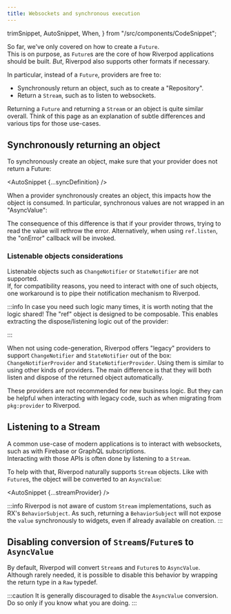 ```yaml
---
title: Websockets and synchronous execution
---
```


  trimSnippet,
  AutoSnippet,
  When,
} from "/src/components/CodeSnippet";

So far, we've only covered on how to create a `Future`.  
This is on purpose, as `Future`s are the core of how Riverpod applications
should be built. _But_, Riverpod also supports other formats if necessary.

In particular, instead of a `Future`, providers are free to:

- Synchronously return an object, such as to create a "Repository".
- Return a `Stream`, such as to listen to websockets.

Returning a `Future` and returning a `Stream` or an object
is quite similar overall. Think of this page as
an explanation of subtle differences and various tips for those use-cases.

## Synchronously returning an object

To synchronously create an object, make sure that your
provider does not return a Future:

<AutoSnippet {...syncDefinition} />

When a provider synchronously creates an object,
this impacts how the object is consumed.
In particular, synchronous values are not wrapped
in an "AsyncValue":

<AutoSnippet raw={syncConsumer} />

The consequence of this difference is that if your provider
throws, trying to read the value will rethrow the error.
Alternatively, when using `ref.listen`, the "onError" callback
will be invoked.

### Listenable objects considerations

<When codegen={true}>

Listenable objects such as `ChangeNotifier` or `StateNotifier` are not supported.  
If, for compatibility reasons, you need to interact with one of such objects,
one workaround is to pipe their notification mechanism to Riverpod.

<AutoSnippet raw={pipeChangeNotifier} />

:::info
In case you need such logic many times, it is worth noting that
the logic shared! The "ref" object is designed to be composable.
This enables extracting the dispose/listening logic out of the provider:

<AutoSnippet raw={sharedPipeChangeNotifier} />
:::

</When>

<When codegen={false}>

When not using code-generation, Riverpod offers "legacy" providers
to support `ChangeNotifier` and `StateNotifier` out of the box:
`ChangeNotifierProvider` and `StateNotifierProvider`. Using them is
similar to using other kinds of providers. The main difference is
that they will both listen and dispose of the returned object automatically.

These providers are not recommended for new business logic.
But they can be helpful when interacting with legacy code,
such as when migrating from `pkg:provider` to Riverpod.

<AutoSnippet raw={changeNotifierProvider} />

</When>

## Listening to a Stream

A common use-case of modern applications is to interact with websockets,
such as with Firebase or GraphQL subscriptions.  
Interacting with those APIs is often done by listening to a `Stream`.

To help with that, Riverpod naturally supports `Stream` objects.
Like with `Future`s, the object will be converted to an `AsyncValue`:

<AutoSnippet {...streamProvider} />

:::info
Riverpod is not aware of custom `Stream` implementations, such as
RX's `BehaviorSubject`.
As such, returning a `BehaviorSubject` will not expose the `value`
synchronously to widgets, even if already available on creation.
:::

## Disabling conversion of `Stream`s/`Future`s to `AsyncValue`

By default, Riverpod will convert `Stream`s and `Future`s to `AsyncValue`.
Although rarely needed, it is possible to disable this behavior by wrapping
the return type in a `Raw` typedef.

:::caution
It is generally discouraged to disable the `AsyncValue` conversion.
Do so only if you know what you are doing.
:::

<AutoSnippet raw={rawUsage} />
